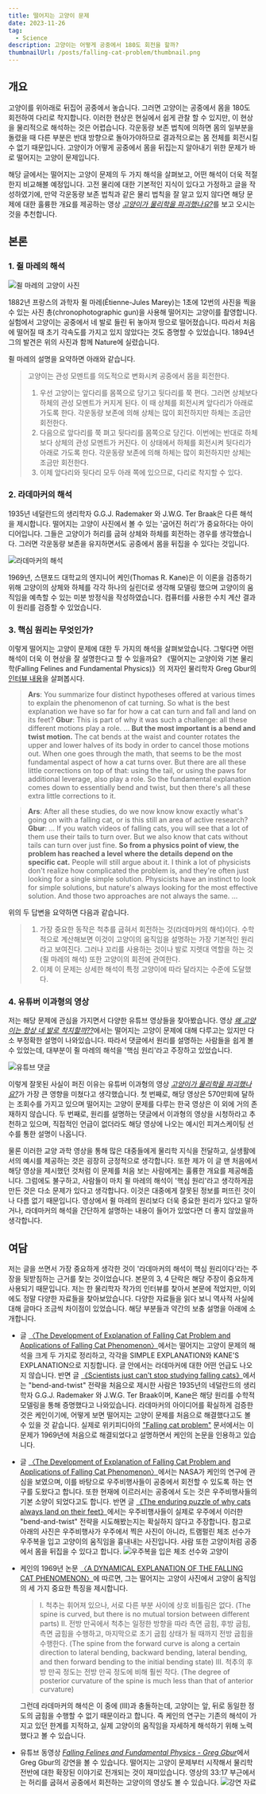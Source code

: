 ```yaml
---
title: 떨어지는 고양이 문제
date: 2023-11-26
tag:
  - Science
description: 고양이는 어떻게 공중에서 180도 회전을 할까?
thumbnailUrl: /posts/falling-cat-problem/thumbnail.png
---
```


## 개요

고양이를 위아래로 뒤집어 공중에서 놓습니다. 그러면 고양이는 공중에서 몸을 180도 회전하여 다리로 착지합니다. 이러한 현상은 현실에서 쉽게 관찰 할 수 있지만, 이 현상을 물리적으로 해석하는 것은 어렵습니다. 각운동량 보존 법칙에 의하면 몸의 일부분을 돌렸을 때 다른 부분은 반대 방향으로 돌아가야하므로 결과적으로는 몸 전체를 회전시킬 수 없기 때문입니다. 고양이가 어떻게 공중에서 몸을 뒤집는지 알아내기 위한 문제가 바로 떨어지는 고양이 문제입니다.

해당 글에서는 떨어지는 고양이 문제의 두 가지 해석을 살펴보고, 어떤 해석이 더욱 적절한지 비교해볼 예정입니다. 고전 물리에 대한 기본적인 지식이 있다고 가정하고 글을 작성하였기에, 만약 각운동량 보존 법칙과 같은 물리 법칙을 잘 알고 있지 않다면 해당 문제에 대한 훌륭한 개요를 제공하는 영상 [_고양이가 물리학을 파괴했나요?_](https://www.youtube.com/shorts/d_Svw9SQEvU)를 보고 오시는 것을 추천합니다.

## 본론

### 1. 쥘 마레의 해석

![쥘 마레의 고양이 사진](/posts/falling-cat-problem/쥘마레-고양이-사진.jpg)

1882년 프랑스의 과학자 쥘 마레(Étienne-Jules Marey)는 1초에 12번의 사진을 찍을 수 있는 사진 총(chronophotographic gun)을 사용해 떨어지는 고양이를 촬영합니다. 실험에서 고양이는 공중에서 네 발로 들린 뒤 놓아져 땅으로 떨어졌습니다. 따라서 처음에 떨어질 때 초기 각속도를 가지고 있지 않았다는 것도 증명할 수 있었습니다. 1894년 그의 발견은 위의 사진과 함께 Nature에 실렸습니다.

쥘 마레의 설명을 요약하면 아래와 같습니다.

> 고양이는 관성 모멘트를 의도적으로 변화시켜 공중에서 몸을 회전한다.
>
> 1. 우선 고양이는 앞다리를 몸쪽으로 당기고 뒷다리를 쭉 편다. 그러면 상체보다 하체의 관성 모멘트가 커지게 된다. 이 때 상체를 회전시켜 앞다리가 아래로 가도록 한다. 각운동량 보존에 의해 상체는 많이 회전하지만 하체는 조금만 회전한다.
> 2. 다음으로 앞다리를 쭉 펴고 뒷다리를 몸쪽으로 당긴다. 이번에는 반대로 하체보다 상체의 관성 모멘트가 커진다. 이 상태에서 하체를 회전시켜 뒷다리가 아래로 가도록 한다. 각운동량 보존에 의해 하체는 많이 회전하지만 상체는 조금만 회전한다.
> 3. 이제 앞다리와 뒷다리 모두 아래 쪽에 있으므로, 다리로 착지할 수 있다.

### 2. 라데마커의 해석

1935년 네덜란드의 생리학자 G.G.J. Rademaker 와 J.W.G. Ter Braak은 다른 해석을 제시합니다. 떨어지는 고양이 사진에서 볼 수 있는 '굽어진 허리'가 중요하다는 아이디어입니다. 그들은 고양이가 허리를 굽혀 상체와 하체를 회전하는 경우를 생각했습니다. 그러면 각운동량 보존을 유지하면서도 공중에서 몸을 뒤집을 수 있다는 것입니다.

![라데마커의 해석](/posts/falling-cat-problem/라데마커의-해석.gif)

1969년, 스탠포드 대학교의 엔지니어 케인(Thomas R. Kane)은 이 이론을 검증하기 위해 고양이의 상체와 하체를 각각 하나의 실린더로 생각해 모델링 했으며 고양이의 움직임을 예측할 수 있는 미분 방정식을 작성하였습니다. 컴퓨터를 사용한 수치 계산 결과 이 원리를 검증할 수 있었습니다.

### 3. 핵심 원리는 무엇인가?

이렇게 떨어지는 고양이 문제에 대한 두 가지의 해석을 살펴보았습니다. 그렇다면 어떤 해석이 더욱 이 현상을 잘 설명한다고 할 수 있을까요? 《떨어지는 고양이와 기본 물리학(Falling Felines and Fundamental Physics)》의 저자인 물리학자 Greg Gbur의 [인터뷰 내용](https://arstechnica.com/science/2019/12/the-surprisingly-complicated-physics-of-why-cats-always-land-on-their-feet/)을 살펴봅시다.

> **Ars**: You summarize four distinct hypotheses offered at various times to explain the phenomenon of cat turning. So what is the best explanation we have so far for how a cat can turn and fall and land on its feet?
> **Gbur**: This is part of why it was such a challenge: all these different motions play a role. ... **But the most important is a bend and twist motion.** The cat bends at the waist and counter rotates the upper and lower halves of its body in order to cancel those motions out. When one goes through the math, that seems to be the most fundamental aspect of how a cat turns over. But there are all these little corrections on top of that: using the tail, or using the paws for additional leverage, also play a role. So the fundamental explanation comes down to essentially bend and twist, but then there's all these extra little corrections to it.

> **Ars**: After all these studies, do we now know know exactly what's going on with a falling cat, or is this still an area of active research?
> **Gbur**: ... If you watch videos of falling cats, you will see that a lot of them use their tails to turn over. But we also know that cats without tails can turn over just fine. **So from a physics point of view, the problem has reached a level where the details depend on the specific cat.** People will still argue about it. I think a lot of physicists don't realize how complicated the problem is, and they're often just looking for a single simple solution. Physicists have an instinct to look for simple solutions, but nature's always looking for the most effective solution. And those two approaches are not always the same. ...

위의 두 답변을 요약하면 다음과 같습니다.

> 1. 가장 중요한 동작은 척추를 굽혀서 회전하는 것(라데마커의 해석)이다. 수학적으로 계산해보면 이것이 고양이의 움직임을 설명하는 가장 기본적인 원리라고 보여진다. 그러나 꼬리를 사용하는 것이나 발로 지렛대 역할을 하는 것(쥘 마레의 해석) 또한 고양이의 회전에 관여한다.
> 2. 이제 이 문제는 상세한 해석이 특정 고양이에 따라 달라지는 수준에 도달했다.

### 4. 유튜버 이과형의 영상

저는 해당 문제에 관심을 가지면서 다양한 유튜브 영상들을 찾아봤습니다. 영상 [_왜 고양이는 항상 네 발로 착지할까??_](https://www.youtube.com/shorts/u4uOggMRCSU)에서는 떨어지는 고양이 문제에 대해 다루고는 있지만 다소 부정확한 설명이 나와있습니다. 따라서 댓글에서 원리를 설명하는 사람들을 쉽게 볼 수 있었는데, 대부분이 쥘 마레의 해석을 '핵심 원리'라고 주장하고 있었습니다.

![유튜브 댓글](/posts/falling-cat-problem/유튜브-댓글.png)

이렇게 잘못된 사실이 퍼진 이유는 유튜버 이과형의 영상 [_고양이가 물리학을 파괴했나요?_](https://www.youtube.com/shorts/d_Svw9SQEvU)가 가장 큰 영향을 미쳤다고 생각했습니다. 첫 번째로, 해당 영상은 570만회에 달하는 조회수를 가지고 있으며 떨어지는 고양이 문제를 다루는 한국 영상은 이 외에 거의 존재하지 않습니다. 두 번째로, 원리를 설명하는 댓글에서 이과형의 영상을 시청하라고 추천하고 있으며, 직접적인 언급이 없더라도 해당 영상에 나오는 예시인 피겨스케이팅 선수를 통한 설명이 나옵니다.

물론 이러한 교양 과학 영상을 통해 많은 대중들에게 물리학 지식을 전달하고, 실생활에서의 예시를 제공하는 것은 굉장히 긍정적으로 생각합니다. 또한 제가 이 글 맨 처음에서 해당 영상을 제시했던 것처럼 이 문제를 처음 보는 사람에게는 훌륭한 개요를 제공해줍니다. 그럼에도 불구하고, 사람들이 마치 쥘 마레의 해석이 '핵심 원리'라고 생각하게끔 만든 것은 다소 문제가 있다고 생각합니다. 이것은 대중에게 잘못된 정보를 퍼뜨린 것이나 다름 없기 때문입니다. 영상에서 쥘 마레의 원리보다 더욱 중요한 원리가 있다고 말하거나, 라데마커의 해석을 간단하게 설명하는 내용이 들어가 있었다면 더 좋지 않았을까 생각합니다.

## 여담

저는 글을 쓰면서 가장 중요하게 생각한 것이 '라데마커의 해석이 핵심 원리이다'라는 주장을 뒷받침하는 근거를 찾는 것이었습니다. 본문의 3, 4 단락은 해당 주장이 중요하게 사용되기 때문입니다. 저는 한 물리학자 작가의 인터뷰를 찾아서 본문에 적었지만, 이외에도 정말 다양한 자료들을 찾아보았습니다. 다양한 자료들을 읽다 보니 역사적 사실에 대해 글마다 조금씩 차이점이 있었습니다. 해당 부분들과 약간의 보충 설명을 아래에 소개합니다.

- 글 [〈The Development of Explanation of Falling Cat Problem and Applications of Falling Cat Phenomenon〉](https://www.atlantis-press.com/article/125967316.pdf)에서는 떨어지는 고양이 문제의 해석을 크게 두 가지로 정리하고, 각각을 SIMPLE EXPLANATION와 KANE'S EXPLANATION으로 지칭합니다. 글 안에서는 라데마커에 대한 어떤 언급도 나오지 않습니다.
  반면 글 [《Scientists just can't stop studying falling cats》](https://fortworthbusiness.com/technology/scientists-just-cant-stop-studying-falling-cats/)에서는 "bend-and-twist" 전략을 처음으로 제시한 사람은 1935년의 네덜란드의 생리학자 G.G.J. Rademaker 와 J.W.G. Ter Braak이며, Kane은 해당 원리를 수학적 모델링을 통해 증명했다고 나와있습니다.
  라데마커의 아이디어를 확실하게 검증한 것은 케인이기에, 어떻게 보면 떨어지는 고양이 문제를 처음으로 해결했다고도 볼 수 있을 것 같습니다. 실제로 위키피디아의 ["Falling cat problem"](https://en.wikipedia.org/wiki/Falling_cat_problem#cite_ref-FOOTNOTEKaneScher1969_8-0) 문서에서는 이 문제가 1969년에 처음으로 해결되었다고 설명하면서 케인의 논문을 인용하고 있습니다.

- 글 [〈The Development of Explanation of Falling Cat Problem and Applications of Falling Cat Phenomenon〉](https://www.atlantis-press.com/article/125967316.pdf)에서는 NASA가 케인의 연구에 관심을 보였으며, 이를 바탕으로 우주비행사들이 공중에서 회전할 수 있도록 하는 연구를 도왔다고 합니다. 또한 현재에 이르러서는 공중에서 도는 것은 우주비행사들의 기본 소양이 되었다고도 합니다.
  반면 글 [《The enduring puzzle of why cats always land on their feet》](https://www.sciencefocus.com/science/the-enduring-puzzle-of-why-cats-always-land-on-their-feet)에서는 우주비행사들이 실제로 우주에서 이러한 "bend-and-twist" 전략을 시도해봤는지는 확실하지 않다고 주장합니다.
  참고로 아래의 사진은 우주비행사가 우주에서 찍은 사진이 아니라, 트램펄린 체조 선수가 우주복을 입고 고양이의 움직임을 흉내내는 사진입니다. 사람 또한 고양이처럼 공중에서 몸을 뒤집을 수 있다고 합니다.
  ![우주복을 입은 체조 선수와 고양이](/posts/falling-cat-problem/우주복-입은-체조-선수와-고양이.jpg)

- 케인의 1969년 논문 [〈A DYNAMICAL EXPLANATION OF THE FALLING CAT PHENOMENON〉](https://pentagono.uniandes.edu.co/~jarteaga/geosem/taller7/minicursoJK-Uniandes/robotic%20examples/kane.pdf)에 따르면, 그는 떨어지는 고양이 사진에서 고양이 움직임의 세 가지 중요한 특징을 제시합니다.

  > I. 척추는 휘어져 있으나, 서로 다른 부분 사이에 상호 비틀림은 없다. (The spine is curved, but there is no mutual torsion between different parts)
  > II. 전방 만곡에서 척추는 일정한 방향을 따라 측면 굽힘, 후방 굽힘, 측면 굽힘을 수행하고, 마지막으로 초기 굽힘 상태가 될 때까지 전방 굽힘을 수행한다. (The spine from the forward curve is along a certain direction to lateral bending, backward bending, lateral bending, and then forward bending to the initial bending state)
  > III. 척추의 후방 만곡 정도는 전방 만곡 정도에 비해 훨씬 작다. (The degree of posterior curvature of the spine is much less than that of anterior curvature)

  그런데 라데마커의 해석은 이 중에 (III)과 충돌하는데, 고양이는 앞, 뒤로 동일한 정도의 굽힘을 수행할 수 없기 때문이라고 합니다. 즉 케인의 연구는 기존의 해석이 가지고 있던 한계를 지적하고, 실제 고양이의 움직임을 자세하게 해석하기 위해 노력했다고 볼 수 있습니다.

- 유튜브 동영상 [_Falling Felines and Fundamental Physics - Greg Gbur_](https://www.youtube.com/watch?v=nKlnul5fexQ&ab_channel=UNCCharlotte)에서 Greg Gbur의 강연을 볼 수 있습니다. 떨어지는 고양이 문제부터 시작해서 물리학 전반에 대한 확장된 이야기로 전개되는 것이 재미있습니다. 영상의 33:17 부근에서는 허리를 굽혀서 공중에서 회전하는 고양이의 영상도 볼 수 있습니다.
  ![강연 자료](/posts/falling-cat-problem/강연-자료.png)
